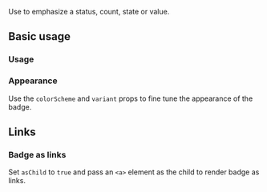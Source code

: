 <ax-layout />

Use to emphasize a status, count, state or value.

## Basic usage

### Usage

<ax-demo name="badge/usage" />

### Appearance

Use the `colorScheme` and `variant` props to fine tune the appearance of the badge.

<ax-demo name="badge/appearance-usage" />

## Links

### Badge as links

Set `asChild` to `true` and pass an `<a>` element as the child to render badge as links.

<ax-demo name="badge/link-usage" />
